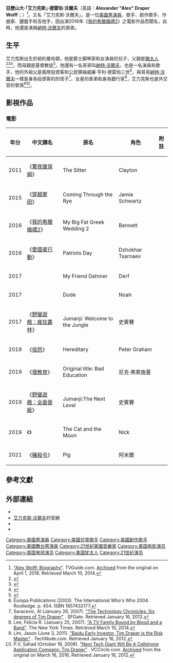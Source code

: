 {{藝人
|本名=Alexander "Alex" Draper Wolff
|民族=猶太人
|語言=[[英語|英語]]
|代表作=《[[我的希臘婚禮2|我的希臘婚禮2]]》
|type=男演員
|name=艾力克斯·沃爾夫
|image=[[File:Alex_Wolff.jpg|File:Alex Wolff.jpg]]
|图片简介=
|birth_name=Alexander Draper Wolff
|国籍={{USA}}
|birth_date={{Birth_date_and_age|1997|11|1}}
|birth_place=[[美國|美國]][[紐約州|紐約州]][[紐約|紐約]][[曼哈頓|曼哈頓]]
|years_active=2005年至今
|职业=演員、歌手、創作歌手、作曲家、鍵盤手和吉他手
|imdb=0889522
|網站 = {{URL|http://natnalex.com/}}
}}
'''亞歷山大·「艾力克斯」·德雷珀·沃爾夫'''（英語：'''Alexander "Alex" Draper Wolff'''；{{bd|1997年|11月1日|||catIdx=W}}）<ref> [http://www.tvguide.com/celebrities/alex-wolff/285673 "Alex Wolff: Biography"]. TVGuide.com. [https://web.archive.org/web/20160401191055/http://www.tvguide.com/celebrities/alex-wolff/285673/ Archived] from the original on April 1, 2016. Retrieved March 10, 2014.</ref>，又名「艾力克斯·沃爾夫」，是一位[[美國|美國]][[男演員|男演員]]、歌手、創作歌手、作曲家、鍵盤手和吉他手，因出演2016年《[[我的希臘婚禮2|我的希臘婚禮2]]》之電影作品而聞名，此時，他還是演員[[納特·沃爾夫|納特·沃爾夫]]的弟弟。

==生平==
艾力克斯出生於紐約曼哈頓，他是爵士鋼琴家{{le|麥可·沃爾夫|Michael Wolff}}和女演員{{le|波利·德雷珀|Polly Draper}}的兒子，父親是[[猶太人|猶太人]]<ref>{{cite web|first=Mitchell|last=Seidel|url=https://jazztimes.com/departments/at-home/michael-wolff/|title=Michael Wolff|work=JazzTimes|date=September 1, 2007|accessdate=May 12, 2018|archive-date=2018-06-17|archive-url=https://web.archive.org/web/20180617142223/https://jazztimes.com/departments/at-home/michael-wolff/|dead-url=no}}</ref><ref>{{cite web|first=Alan|last=Smason|url=https://www.clevelandjewishnews.com/archives/cleveland-set-to-enjoy-smooth-jazz-stylings-of-michael-wolff/article_c2b4cf33-f85a-54de-a073-0908e4884335.html|title=Cleveland set to enjoy smooth jazz stylings of Michael Wolff|work=Cleveland Jewish News|date=November 3, 2006|accessdate=May 12, 2018|archive-date=2016-04-05|archive-url=https://www.webcitation.org/6gXzoNREc?url=http://www.clevelandjewishnews.com/archives/cleveland-set-to-enjoy-smooth-jazz-stylings-of-michael-wolff/article_c2b4cf33-f85a-54de-a073-0908e4884335.html|dead-url=no}}</ref><ref>{{cite web|url=https://www.jweekly.com/2007/05/18/celebrity-jews-121/|title=Celebrity Jews|work=J. The Jewish News of Northern California|date=May 18, 2007|accessdate=May 12, 2018|archive-date=2018-05-13|archive-url=https://web.archive.org/web/20180513080908/https://www.jweekly.com/2007/05/18/celebrity-jews-121/|dead-url=yes}}</ref>，而母親是基督教徒<ref name=jewishnews2>{{cite web|url=http://www.crescentcityjewishnews.com/jeff-berlin-to-join-wolfe-and-clark-expedition-here/|title=Jeff Berlin to join Wolff and Clark Expedition here|last=Smason|first=Alan|work=Crescent City Jewish News|date=March 8, 2013|accessdate=May 12, 2018|archive-date=2018-06-17|archive-url=https://web.archive.org/web/20180617165114/https://www.crescentcityjewishnews.com/jeff-berlin-to-join-wolfe-and-clark-expedition-here/|dead-url=yes}}</ref>，他還有一名哥哥叫[[納特·沃爾夫|納特·沃爾夫]]，也是一名演員和歌手，他的外祖父是風險投資客和公民領袖威廉·亨利·德雷珀三世<ref>Europa Publications (2003). The International Who's Who 2004. Routledge. p. 454. ISBN 1857432177.</ref>，與哥哥[[納特·沃爾夫|納特·沃爾夫]]一樣是身為投資客的{{le|提姆·德雷珀|Tim Draper}}的侄子<ref>Saracevic, Al (January 26, 2007). [http://www.sfgate.com/cgi-bin/blogs/sfgate/detail?blogid=19&entry_id=12989 "The Technology Chronicles: Six degrees of Tim Draper"] {{Wayback|url=http://www.sfgate.com/cgi-bin/blogs/sfgate/detail?blogid=19&entry_id=12989 |date=20090202154419 }}. SFGate. Retrieved January 16, 2012.</ref>、女星{{le|潔西·德雷珀|Jesse Draper}}的表弟和身為銀行家<ref> Lee, Felicia R. (January 25, 2007). [http://www.nytimes.com/2007/01/25/arts/television/25nake.html "A TV Family Bound by Blood and a Band"]. The New York Times. Retrieved March 10, 2014.</ref>，艾力克斯也是外交官{{le|小威廉·亨利·德雷珀|William Henry Draper Jr.}}的曾孫<ref>Lim, Jason (June 3, 2011). [http://technode.com/2011/06/03/tim-draper-is-the-risk-master/ "Baidu Early Investor, Tim Draper is the Risk Master"] {{Wayback|url=http://technode.com/2011/06/03/tim-draper-is-the-risk-master/ |date=20120124172026 }}. TechNode.com. Retrieved January 16, 2012.</ref><ref>P.V, Sahad (October 16, 2008). [http://www.vccircle.com/500/news/next-tech-giant-will-be-a-cellphone-application-company-tim-draper "Next Tech Giant Will Be A Cellphone Application Company: Tim Draper"] {{webarchive|url=https://web.archive.org/web/20160316191630/http://www.vccircle.com/news/telecom/2008/10/15/next-tech-giant-will-be-cellphone-application-company-tim-draper |date=2016-03-16 }}. VCCircle.com. [https://web.archive.org/web/20160316191630/http://www.vccircle.com/news/telecom/2008/10/15/next-tech-giant-will-be-cellphone-application-company-tim-draper Archived] from the original on March 16, 2016. Retrieved January 16, 2012.</ref>。

==影視作品==
===電影===
{| class="wikitable"
! 年分
! 中文譯名 
! 原名
! 角色
! 附註
|-
|2011||《[[驚夜誰保姆|驚夜誰保姆]]》||The Sitter||Clayton||
|-
|2015||《[[穿越麥田|穿越麥田]]》||Coming Through the Rye||Jamie Schwartz||
|-
|2016||《[[我的希臘婚禮2|我的希臘婚禮2]]》||My Big Fat Greek Wedding 2||Bennett||
|-
|2016||《[[愛國者行動_(2016年電影)|愛國者行動]]》||Patriots Day||Dzhokhar Tsarnaev||
|-
|2017||||My Friend Dahmer||Derf||
|-
|2017||||Dude||Noah||
|-
|2017||《[[野蠻遊戲：瘋狂叢林|野蠻遊戲：瘋狂叢林]]》||Jumanji: Welcome to the Jungle||史賓賽||
|-
|2018||《[[宿怨|宿怨]]》||Hereditary||Peter Graham||
|-
|2019||《[[壞教育|壞教育]]》||Original title: Bad Education||尼克‧弗萊施曼||
|-
|2019||《[[野蠻遊戲：全面晉級|野蠻遊戲：全面晉級]]》||Jumanji:The Next Level||史賓賽||
|-
|2019||《{{le|貓與月亮|The Cat and the Moon}}》||The Cat and the Moon||Nick
|-
|2021||《[[豬殺令|豬殺令]]》||Pig||阿米爾||
|}

== 參考文獻 ==
{{Reflist}}

== 外部連結 ==
* {{IMDb name|0889522}}
* [https://web.archive.org/web/20100115025030/http://www.natnalex.com/ 艾力克斯·沃爾夫]的官網
* {{Twitter|natandalex}}
* {{Instagram|natandalex}}

{{Authority control}}
{{DEFAULTSORT:Wolff, Alex}}
[[Category:美國男演員|Category:美國男演員]]
[[Category:美國兒童歌手|Category:美國兒童歌手]]
[[Category:美國創作歌手|Category:美國創作歌手]]
[[Category:美國舞台男演員|Category:美國舞台男演員]]
[[Category:21世紀美國音樂家|Category:21世紀美國音樂家]]
[[Category:美国电影演员|Category:美国电影演员]]
[[Category:美国电视演员|Category:美国电视演员]]
[[Category:美国犹太人|Category:美国犹太人]]
[[Category:21世纪演员|Category:21世纪演员]]